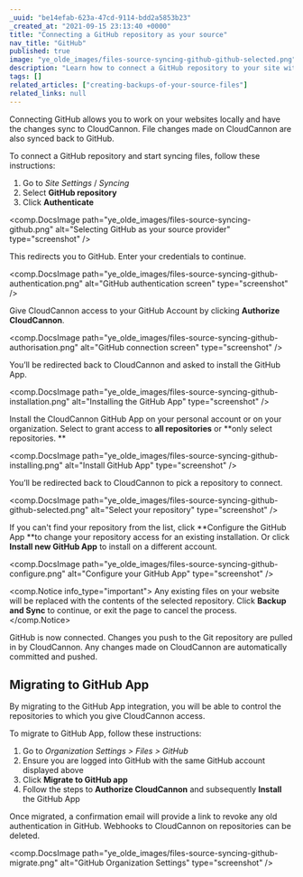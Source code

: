 ```yaml
---
_uuid: "be14efab-623a-47cd-9114-bdd2a5853b23"
_created_at: "2021-09-15 23:13:40 +0000"
title: "Connecting a GitHub repository as your source"
nav_title: "GitHub"
published: true
image: "ye_olde_images/files-source-syncing-github-github-selected.png"
description: "Learn how to connect a GitHub repository to your site with CloudCannon."
tags: []
related_articles: ["creating-backups-of-your-source-files"]
related_links: null
---
```


Connecting GitHub allows you to work on your websites locally and have the changes sync to CloudCannon. File changes made on CloudCannon are also synced back to GitHub.

To connect a GitHub repository and start syncing files, follow these instructions:

1. Go to *Site Settings* / *Syncing*
2. Select **GitHub repository**
3. Click **Authenticate**

<comp.DocsImage path="ye_olde_images/files-source-syncing-github.png" alt="Selecting GitHub as your source provider" type="screenshot" />

This redirects you to GitHub. Enter your credentials to continue.

<comp.DocsImage path="ye_olde_images/files-source-syncing-github-authentication.png" alt="GitHub authentication screen" type="screenshot" />

Give CloudCannon access to your GitHub Account by clicking **Authorize CloudCannon**.

<comp.DocsImage path="ye_olde_images/files-source-syncing-github-authorisation.png" alt="GitHub connection screen" type="screenshot" />

You’ll be redirected back to CloudCannon and asked to install the GitHub App.

<comp.DocsImage path="ye_olde_images/files-source-syncing-github-installation.png" alt="Installing the GitHub App" type="screenshot" />

Install the CloudCannon GitHub App on your personal account or on your organization. Select to grant access to **all repositories** or **only select repositories. **

<comp.DocsImage path="ye_olde_images/files-source-syncing-github-installing.png" alt="Install GitHub App" type="screenshot" />

You’ll be redirected back to CloudCannon  to pick a repository to connect.

<comp.DocsImage path="ye_olde_images/files-source-syncing-github-github-selected.png" alt="Select your repository" type="screenshot" />

If you can't find your repository from the list, click **Configure the GitHub App **to change your repository access for an existing installation. Or click **Install new GitHub App** to install on a different account.

<comp.DocsImage path="ye_olde_images/files-source-syncing-github-configure.png" alt="Configure your GitHub App" type="screenshot" />

<comp.Notice info_type="important">
  Any existing files on your website will be replaced with the contents of the selected repository. Click **Backup and Sync** to continue, or exit the page to cancel the process.
</comp.Notice>

GitHub is now connected. Changes you push to the Git repository are pulled in by CloudCannon. Any changes made on CloudCannon are automatically committed and pushed.

## Migrating to GitHub App
By migrating to the GitHub App integration, you will be able to control the repositories to which you give CloudCannon access.

To migrate to GitHub App, follow these instructions:

1. Go to *Organization Settings &gt; Files &gt; GitHub*
2. Ensure you are logged into GitHub with the same GitHub account displayed above
3. Click **Migrate to GitHub app**
4. Follow the steps to **Authorize CloudCannon** and subsequently **Install** the GitHub App

Once migrated, a confirmation email will provide a link to revoke any old authentication in GitHub. Webhooks to CloudCannon on repositories can be deleted.

<comp.DocsImage path="ye_olde_images/files-source-syncing-github-migrate.png" alt="GitHub Organization Settings" type="screenshot" />
